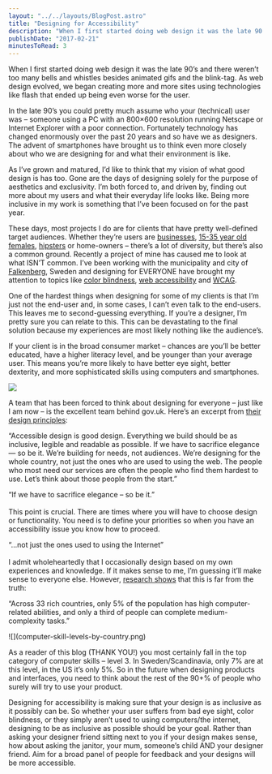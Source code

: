 ```yaml
---
layout: "../../layouts/BlogPost.astro"
title: "Designing for Accessibility"
description: "When I first started doing web design it was the late 90’s and there weren’t too many bells and whistles besides animated gifs and the blink-tag. As web design evolved, we began creating more and more sites using technologies like flash that ended up being even worse for the user.\n\n\nIn the late 90’s you could pretty much assume who your (technical) user was – someone using a PC with an 800×600 resolution running Netscape or Internet Explorer with a poor connection. Fortunately technology has cha"
publishDate: "2017-02-21"
minutesToRead: 3
---
```


<p>When I first started doing web design it was the late 90’s and there weren’t too many bells and whistles besides animated gifs and the blink-tag. As web design evolved, we began creating more and more sites using technologies like flash that ended up being even worse for the user.</p>
<p>In the late 90’s you could pretty much assume who your (technical) user was – someone using a PC with an 800×600 resolution running Netscape or Internet Explorer with a poor connection. Fortunately technology has changed enormously over the past 20 years and so have we as designers. The advent of smartphones have brought us to think even more closely about who we are designing for and what their environment is like.</p>
<p>As I’ve grown and matured, I’d like to think that my vision of what good design is has too. Gone are the days of designing solely for the purpose of aesthetics and exclusivity. I’m both forced to, and driven by, finding out more about my users and what their everyday life looks like. Being more inclusive in my work is something that I’ve been focused on for the past year.</p>
<p>These days, most projects I do are for clients that have pretty well-defined target audiences. Whether they’re users are <a href="https://www.antonsten.com/case/eon/">businesses</a>, <a href="https://www.antonsten.com/case/frank-body/">15-35 year old females</a>, <a href="https://www.antonsten.com/case/nudie/">hipsters</a> or home-owners – there’s a lot of diversity, but there’s also a common ground. Recently a project of mine has caused me to look at what ISN’T common. I’ve been working with the municipality and city of <a href="https://www.falkenberg.se/?ref=antonsten.com" target="_blank">Falkenberg</a>, Sweden and designing for EVERYONE have brought my attention to topics like <a href="https://medium.theuxblog.com/how-to-design-for-color-blindness-a6f083b08e12?ref=antonsten.com#.7fun95wmd" target="_blank">color blindness</a>, <a href="https://www.wuhcag.com/category/web-accessibility/?ref=antonsten.com" target="_blank">web accessibility</a> and <a href="http://webaim.org/resources/contrastchecker/?ref=antonsten.com" target="_blank">WCAG</a>.</p>
<p>One of the hardest things when designing for some of my clients is that I’m just not the end-user and, in some cases, I can’t even talk to the end-users. This leaves me to second-guessing everything. If you’re a designer, I’m pretty sure you can relate to this. This can be devastating to the final solution because my experiences are most likely nothing like the audience’s.</p>
<p>If your client is in the broad consumer market – chances are you’ll be better educated, have a higher literacy level, and be younger than your average user. This means you’re more likely to have better eye sight, better dexterity, and more sophisticated skills using computers and smartphones.</p>

![](https://www.antonsten.com/content/images/2024/09/designingforaccessibility.png)
<p>A team that has been forced to think about designing for everyone – just like I am now – is the excellent team behind gov.uk. Here’s an excerpt from <a href="https://www.gov.uk/design-principles?ref=antonsten.com" target="_blank">their design principles</a>:</p>

<div class="blockquote">
<div><p>“Accessible design is good design. Everything we build should be as inclusive, legible and readable as possible. If we have to sacrifice elegance — so be it. We’re building for needs, not audiences. We’re designing for the whole country, not just the ones who are used to using the web. The people who most need our services are often the people who find them hardest to use. Let’s think about those people from the start.”</p></div>
</div>

<p>“If we have to sacrifice elegance – so be it.”<br><br>
This point is crucial. There are times where you will have to choose design or functionality. You need is to define your priorities so when you have an accessibility issue you know how to proceed.</p>
<p>“…not just the ones used to using the Internet”<br><br>
I admit wholeheartedly that I occasionally design based on my own experiences and knowledge. If it makes sense to me, I’m guessing it’ll make sense to everyone else. However, <a href="https://www.nngroup.com/articles/computer-skill-levels/?ref=antonsten.com" target="_blank">research shows</a> that this is far from the truth:</p>

<div class="blockquote">
<div><p>“Across 33 rich countries, only 5% of the population has high computer-related abilities, and only a third of people can complete medium-complexity tasks.”</p></div>
</div>

<p>
![](computer-skill-levels-by-country.png)
</p>
<p>As a reader of this blog (THANK YOU!) you most certainly fall in the top category of computer skills – level 3. In Sweden/Scandinavia, only 7% are at this level, in the US it’s only 5%. So in the future when designing products and interfaces, you need to think about the rest of the 90+% of people who surely will try to use your product.</p>
<p>Designing for accessibility is making sure that your design is as inclusive as it possibly can be. So whether your user suffers from bad eye sight, color blindness, or they simply aren’t used to using computers/the internet, designing to be as inclusive as possible should be your goal. Rather than asking your designer friend sitting next to you if your design makes sense, how about asking the janitor, your mum, someone’s child AND your designer friend. Aim for a broad panel of people for feedback and your designs will be more accessible.</p>